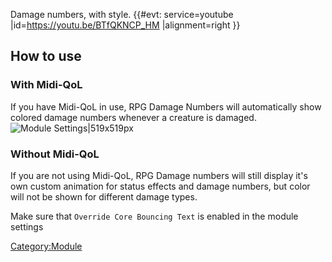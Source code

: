 Damage numbers, with style. {{\#evt: service=youtube
|id=<https://youtu.be/BTfQKNCP_HM> |alignment=right }}

## How to use

### With Midi-QoL

If you have Midi-QoL in use, RPG Damage Numbers will automatically show
colored damage numbers whenever a creature is damaged. ![Module
Settings|519x519px](Rdnsettings.png "Module Settings|519x519px")

### Without Midi-QoL

If you are not using Midi-QoL, RPG Damage numbers will still display
it's own custom animation for status effects and damage numbers, but
color will not be shown for different damage types.

Make sure that `Override Core Bouncing Text` is enabled in the module
settings

[Category:Module](Category:Module "wikilink")
